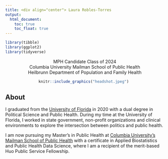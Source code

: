 ```yaml
---
title: <div align="center"> Laura Robles-Torres
output: 
  html_document:
    toc: true
    toc_float: true
---
```


```r
library(tibble)
library(ggplot2)
library(tidyverse)
```

<div align="center">| MPH Candidate Class of 2024
<div align="center">| Columbia University Mailman School of Public Health 
<div align="center">| Heilbrunn Department of Population and Family Health 

```r
knitr::include_graphics("headshot.jpeg") 
```

<div align="left"> 
## About 

I graduated from the [University of Florida](https://phhp.ufl.edu/) in 2020 with a dual degree in Political Science and Public Health. During my time at the University of Florida, I worked in state government, non-profit organizations and clinical environments to explore the intersection between politics and public health. 

I am now pursuing my Master's in Public Health at [Columbia University's Mailman School of Public Health](https://www.publichealth.columbia.edu/academics/departments/population-family-health) with a certificate in Applied Biostatistics and Public Health Data Science, where I am a recipient of the merit-based Huo Public Service Fellowship. 



